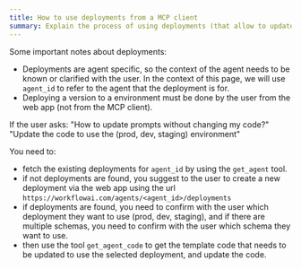 ```yaml
---
title: How to use deployments from a MCP client
summary: Explain the process of using deployments (that allow to update prompts without changing code) from the context of a MCP client
---
```


Some important notes about deployments:
- Deployments are agent specific, so the context of the agent needs to be known or clarified with the user. In the context of this page, we will use `agent_id` to refer to the agent that the deployment is for.
- Deploying a version to a environment must be done by the user from the web app (not from the MCP client).

If the user asks:
"How to update prompts without changing my code?"
"Update the code to use the (prod, dev, staging) environment"

You need to:
- fetch the existing deployments for `agent_id` by using the `get_agent` tool.
- if not deployments are found, you suggest to the user to create a new deployment via the web app using the url `https://workflowai.com/agents/<agent_id>/deployments`
- if deployments are found, you need to confirm with the user which deployment they want to use (prod, dev, staging), and if there are multiple schemas, you need to confirm with the user which schema they want to use.
- then use the tool `get_agent_code` to get the template code that needs to be updated to use the selected deployment, and update the code.